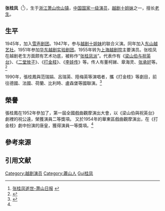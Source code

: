 '''张桂凤'''（{{bd|1922年|11月13日|2012年|3月4日|catIdx=Zhang张桂凤}}<ref>[http://xsrb.xsnet.cn/html/2012-03/05/content_164695.htm 张桂凤逝世-萧山日报] {{webarchive|url=https://web.archive.org/web/20120314200228/http://xsrb.xsnet.cn/html/2012-03/05/content_164695.htm |date=2012-03-14 }}</ref>），生于[[浙江|浙江]][[萧山|萧山]][[坎山镇|坎山镇]]，[[中国|中国]][[国家一级演员|国家一级演员]]，[[越剧十姐妹|越剧十姐妹]]之一，擅长[[老生|老生]]。

== 生平 ==
1945年，加入[[雪声剧团|雪声剧团]]。1947年，参与[[越剧十姐妹|越剧十姐妹]]的联合义演。同年加入[[东山越艺社|东山越艺社]]。1951年参加[[华东越剧实验剧团|华东越剧实验剧团]]。1955年转为[[上海越剧院|上海越剧院]]主要演员。张桂凤在越剧老生方面颇有艺术功底，被称作“[[越剧流派|张桂凤派]]”。代表作有《[[梁山伯与祝英台|梁山伯与祝英台]]》、《[[二堂放子|二堂放子]]》、《[[打金枝|打金枝]]》、《[[李娃传|李娃传]]》等。传人有董柯娣、章海灵、[[张承好|张承好]]等。<ref>{{Cite web |url=http://culture.zjol.com.cn/05culture/system/2006/10/16/007928751.shtml |title=张桂凤-浙江在线 |access-date=2009-06-28 |archive-url=https://web.archive.org/web/20160304142040/http://culture.zjol.com.cn/05culture/system/2006/10/16/007928751.shtml |archive-date=2016-03-04 |dead-url=yes }}</ref>

1990年，張桂鳳與范瑞娟、呂瑞英、陸梅英等演唱者，攜《打金枝》等劇目，前往德國、法國、荷蘭、比利時、盧森堡等國聯演。<ref name="越剧演員">{{Cite web |url=http://info.guqu.net/yuejumingjia/20070421202803_1011.html |title=越剧表演艺术家张桂凤 |access-date=2019-09-28 |archive-date=2019-09-28 |archive-url=https://web.archive.org/web/20190928143418/http://info.guqu.net/yuejumingjia/20070421202803_1011.html }}</ref>

==榮譽==
張桂鳳在1952年參加了，第一屆全國戲曲觀摩演出大會，以《梁山伯與祝英台》劇裡的祝公遠，榮獲演員二等獎項。
又於1954年的華東區戲曲觀摩演出，在《打金枝》劇中扮演的唐皇，獲得演員一等獎項。<ref name="越剧演員"/>

== 參考來源 == 
 {{reflist}}

== 引用文献 ==
<references/>

{{越剧十姐妹}}

{{Authority control}}
{{DEFAULTSORT:Zhang張桂凤}}
[[Category:越剧演员|Category:越剧演员]]
[[Category:蕭山人|Category:蕭山人]]
[[Category:張姓|Gui桂凤]]